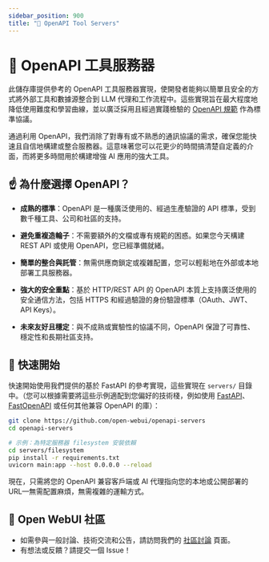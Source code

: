 ```yaml
---
sidebar_position: 900
title: "🔨 OpenAPI Tool Servers"
---
```




<TopBanners />

# 🌟 OpenAPI 工具服務器

此儲存庫提供參考的 OpenAPI 工具服務器實現，使開發者能夠以簡單且安全的方式將外部工具和數據源整合到 LLM 代理和工作流程中。這些實現旨在最大程度地降低使用難度和學習曲線，並以廣泛採用且經過實踐檢驗的 [OpenAPI 規範](https://www.openapis.org/) 作為標準協議。

通過利用 OpenAPI，我們消除了對專有或不熟悉的通訊協議的需求，確保您能快速且自信地構建或整合服務器。這意味著您可以花更少的時間搞清楚自定義的介面，而將更多時間用於構建增強 AI 應用的強大工具。

## ☝️ 為什麼選擇 OpenAPI？

- **成熟的標準**：OpenAPI 是一種廣泛使用的、經過生產驗證的 API 標準，受到數千種工具、公司和社區的支持。

- **避免重複造輪子**：不需要額外的文檔或專有規範的困惑。如果您今天構建 REST API 或使用 OpenAPI，您已經準備就緒。

- **簡單的整合與託管**：無需供應商鎖定或複雜配置，您可以輕鬆地在外部或本地部署工具服務器。

- **強大的安全重點**：基於 HTTP/REST API 的 OpenAPI 本質上支持廣泛使用的安全通信方法，包括 HTTPS 和經過驗證的身份驗證標準（OAuth、JWT、API Keys）。

- **未來友好且穩定**：與不成熟或實驗性的協議不同，OpenAPI 保證了可靠性、穩定性和長期社區支持。

## 🚀 快速開始

快速開始使用我們提供的基於 FastAPI 的參考實現，這些實現在 `servers/` 目錄中。（您可以根據需要將這些示例適配到您偏好的技術棧，例如使用 [FastAPI](https://fastapi.tiangolo.com/)、[FastOpenAPI](https://github.com/mr-fatalyst/fastopenapi) 或任何其他兼容 OpenAPI 的庫）：

```bash
git clone https://github.com/open-webui/openapi-servers
cd openapi-servers

# 示例：為特定服務器 filesystem 安裝依賴
cd servers/filesystem
pip install -r requirements.txt
uvicorn main:app --host 0.0.0.0 --reload
```

現在，只需將您的 OpenAPI 兼容客戶端或 AI 代理指向您的本地或公開部署的 URL—無需配置麻煩，無需複雜的運輸方式。

## 🌱 Open WebUI 社區

- 如需參與一般討論、技術交流和公告，請訪問我們的 [社區討論](https://github.com/open-webui/openapi-servers/discussions) 頁面。
- 有想法或反饋？請提交一個 Issue！
